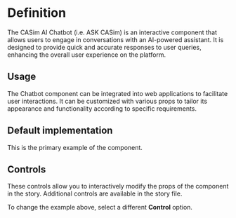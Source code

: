 

<Meta title="Chatbot" of={ChatbotStories} />

<div className="sb-unstyled">

# Definition

The CASim AI Chatbot (i.e. ASK CASim) is an interactive component that allows users to engage in conversations with an AI-powered assistant. It is designed to provide quick and accurate responses to user queries, enhancing the overall user experience on the platform.

## Usage

The Chatbot component can be integrated into web applications to facilitate user interactions. It can be customized with various props to tailor its appearance and functionality according to specific requirements.

## Default implementation

This is the primary example of the component.

<Canvas of={ChatbotStories.ChatInput} />

## Controls

These controls allow you to interactively modify the props of the component in the story. Additional controls are available in the story file.

To change the example above, select a different **Control** option.

<Controls />

</div>
